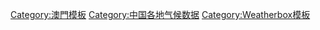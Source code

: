 {{Weather box
|width = auto
|metric first = Y
|single line = Y
|collapsed = 
|location = 澳門氣象數據（平均數據自1991年統計至2020年，極端數據自1901年統計至今）
|Jan record high C = 29.1
|Feb record high C = 30.2
|Mar record high C = 31.5
|Apr record high C = 35.3
|May record high C = 37.5
|Jun record high C = 36.9
|Jul record high C = 38.9
|Aug record high C = 38.5
|Sep record high C = 38.1
|Oct record high C = 36.0
|Nov record high C = 34.2
|Dec record high C = 30.0
|year record high C = 38.9
|Jan high C = 18.6
|Feb high C = 19.2
|Mar high C = 21.4
|Apr high C = 25.1
|May high C = 28.7
|Jun high C = 30.5
|Jul high C = 31.4
|Aug high C = 31.5
|Sep high C = 30.8
|Oct high C = 28.5
|Nov high C = 24.7
|Dec high C = 20.3
|year high C = 25.9
|Jan mean C = 15.2
|Feb mean C = 16.1
|Mar mean C = 18.6
|Apr mean C = 22.3
|May mean C = 25.8
|Jun mean C = 27.8
|Jul mean C = 28.4
|Aug mean C = 28.3
|Sep mean C = 27.5
|Oct mean C = 25.1
|Nov mean C = 21.3
|Dec mean C = 16.9
|year mean C = 22.8
|Jan low C = 12.7
|Feb low C = 13.9
|Mar low C = 16.5
|Apr low C = 20.3
|May low C = 23.7
|Jun low C = 25.7
|Jul low C = 26.1
|Aug low C = 25.9
|Sep low C = 25.1
|Oct low C = 22.7
|Nov low C = 18.8
|Dec low C = 14.3
|year low C = 20.5
|Jan record low C = -1.8
|Feb record low C = 0.4
|Mar record low C = 3.2
|Apr record low C = 8.5
|May record low C = 13.8
|Jun record low C = 18.5
|Jul record low C = 19.3
|Aug record low C = 19.0
|Sep record low C = 13.2
|Oct record low C = 9.5
|Nov record low C = 5.0
|Dec record low C = 0.0
|year record low C = -1.8
|precipitation colour = green
|Jan precipitation mm = 34.2
|Feb precipitation mm = 43.9
|Mar precipitation mm = 80.0
|Apr precipitation mm = 153.5
|May precipitation mm = 286.0
|Jun precipitation mm = 373.7
|Jul precipitation mm = 290.7
|Aug precipitation mm = 331.4
|Sep precipitation mm = 227.8
|Oct precipitation mm = 75.1
|Nov precipitation mm = 39.0
|Dec precipitation mm = 31.3
|year precipitation mm = 1966.6
|unit precipitation days = 
|Jan precipitation days = 5.8
|Feb precipitation days = 8.9
|Mar precipitation days = 11.4
|Apr precipitation days = 11.6
|May precipitation days = 14.1
|Jun precipitation days = 17.7
|Jul precipitation days = 16.6
|Aug precipitation days = 16.2
|Sep precipitation days = 12.3
|Oct precipitation days = 6.2
|Nov precipitation days = 4.9
|Dec precipitation days = 5.0
|year precipitation days = 130.9
|Jan humidity = 74.9
|Feb humidity = 80.5
|Mar humidity = 85.0
|Apr humidity = 86.3
|May humidity = 84.9
|Jun humidity = 84.6
|Jul humidity = 82.7
|Aug humidity = 82.1
|Sep humidity = 78.3
|Oct humidity = 72.5
|Nov humidity = 72.6
|Dec humidity = 70.8
|year humidity = 79.6
|Jan sun = 126.5
|Feb sun = 85.7
|Mar sun = 74.8
|Apr sun = 94.6
|May sun = 135.5
|Jun sun = 159.0
|Jul sun = 211.3
|Aug sun = 188.2
|Sep sun = 178.3
|Oct sun = 192.2
|Nov sun = 158.1
|Dec sun = 145.1
|year sun = 1749.3
|source = [[地球物理暨氣象局]]<ref>{{cite web |url=https://www.smg.gov.mo/zh/subpage/348/page/252 |title=澳門氣候：三十年氣象元素統計值 |publisher=[[地球物理暨氣象局]] |date=2021-03-18 |access-date=2021-12-10}}</ref><ref>{{cite web |url=https://www.smg.gov.mo/zh/subpage/348/page/251 |title=澳門氣候：極值記錄 (1901 - 2020) |publisher=[[地球物理暨氣象局]] |date=2021-03-10 |access-date=2021-12-10}}</ref>
|date = 2010-08}}<noinclude>
{{Template reference list}}
[[Category:澳門模板]]
[[Category:中国各地气候数据]]
[[Category:Weatherbox模板]]
</noinclude>